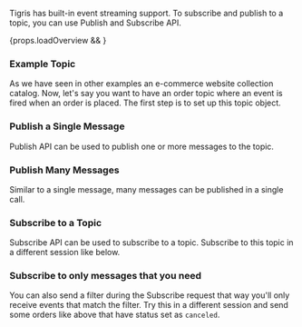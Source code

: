 
Tigris has built-in event streaming support. To subscribe and publish to a topic, you can use Publish and Subscribe API.

<div>{props.loadOverview && <EventSpecs />}</div>

### Example Topic

As we have seen in other examples an e-commerce website collection catalog. Now, let's say you want to have an order
topic where an event is fired when an order is placed. The first step is to set up this topic object.

<AsyncCodeBlock
  codeLang={props.codeLang}
  defaultExample={props.createCollection}
  asyncExample={props.asyncCreateCollection}
/>

### Publish a Single Message

Publish API can be used to publish one or more messages to the topic.

<AsyncCodeBlock
  codeLang={props.codeLang}
  defaultExample={props.simplePublish}
  asyncExample={props.asyncSimplePublish}
/>

### Publish Many Messages

Similar to a single message, many messages can be published in a single call.

<AsyncCodeBlock
  codeLang={props.codeLang}
  defaultExample={props.batchPublish}
  asyncExample={props.asyncBatchPublish}
/>

### Subscribe to a Topic

Subscribe API can be used to subscribe to a topic. Subscribe to this topic in a different session like below.

<AsyncCodeBlock
  codeLang={props.codeLang}
  defaultExample={props.simpleSubscribe}
  asyncExample={props.asyncSimpleSubscribe}
/>

### Subscribe to only messages that you need

You can also send a filter during the Subscribe request that way you'll only receive events that match the filter.
Try this in a different session and send some orders like above that have status set as `canceled`.

<AsyncCodeBlock
  codeLang={props.codeLang}
  defaultExample={props.filterSubscribe}
  asyncExample={props.asyncFilterSubscribe}
/>
